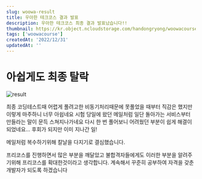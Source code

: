 ```yaml
---
slug: woowa-result
title: 우아한 테크코스 결과 발표
description: 우아한 테크코스 최종 결과 발표났습니다!!
thumbnail: https://kr.object.ncloudstorage.com/handongryong/woowacourse.png
tags: ['woowacourse']
createdAt: '2022/12/31'
updatedAt: ''
---
```


# 아쉽게도 최종 탈락

![result](https://velog.velcdn.com/images/ryong-e/post/981392ad-6522-435e-8afe-528f89d4b1e2/image.png)

최종 코딩테스트때 어렵게 풀려고한 비동기처리때문에 못풀었을 때부터 직감은 했지만 이렇게 마주하니 너무 아쉽네요
시험 당일에 왔던 메일처럼 일단 돌아가는 서비스부터 만들라는 말이 문득 스쳐지나가네요
다시 한 번 풀어보니 어려웠던 부분이 쉽게 해결이 되었네요... 후회가 되지만 이미 지나간 일!

메일처럼 복수하기위해 칼날을 다지기로 결심했습니다.

프리코스를 진행하면서 많은 부분을 깨달았고 불합격자들에게도 이러한 부분을 알려주기위해 프리코스를 확대한것이라고 생각합니다.
계속해서 꾸준히 공부하여 자격을 갖춘 개발자가 되도록 하겠습니다
